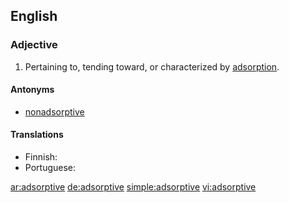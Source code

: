 ==English==

===Adjective===
{{en-adj}}

# Pertaining to, tending toward, or characterized by [[adsorption]].

====Antonyms====
* [[nonadsorptive]]

====Translations====
{{trans-top|pertaining to adsorption}}
* Finnish: {{t|fi|adsorboiva}}
* Portuguese: {{t|pt|adsortivo}}
{{trans-mid}}
{{trans-bottom}}

[[ar:adsorptive]]
[[de:adsorptive]]
[[simple:adsorptive]]
[[vi:adsorptive]]